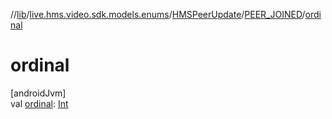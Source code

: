 //[lib](../../../../index)/[live.hms.video.sdk.models.enums](../../index)/[HMSPeerUpdate](../index)/[PEER_JOINED](index)/[ordinal](ordinal)

# ordinal

[androidJvm]\
val [ordinal](ordinal): [Int](https://kotlinlang.org/api/latest/jvm/stdlib/kotlin/-int/index.html)

